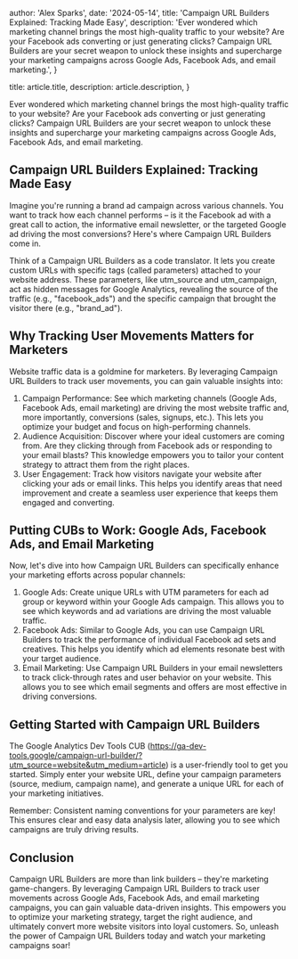 
  author: 'Alex Sparks',
  date: '2024-05-14',
  title: 'Campaign URL Builders Explained: Tracking Made Easy',
  description:
    'Ever wondered which marketing channel brings the most high-quality traffic to your website? Are your Facebook ads converting or just generating clicks? Campaign URL Builders are your secret weapon to unlock these insights and supercharge your marketing campaigns across Google Ads, Facebook Ads, and email marketing.',
}

  title: article.title,
  description: article.description,
}


Ever wondered which marketing channel brings the most high-quality traffic to your website? Are your Facebook ads converting or just generating clicks? Campaign URL Builders are your secret weapon to unlock these insights and supercharge your marketing campaigns across Google Ads, Facebook Ads, and email marketing.
## Campaign URL Builders Explained: Tracking Made Easy

Imagine you're running a brand ad campaign across various channels. You want to track how each channel performs – is it the Facebook ad with a great call to action, the informative email newsletter, or the targeted Google ad driving the most conversions? Here's where Campaign URL Builders come in.

Think of a Campaign URL Builders as a code translator. It lets you create custom URLs with specific tags (called parameters) attached to your website address. These parameters, like utm_source and utm_campaign, act as hidden messages for Google Analytics, revealing the source of the traffic (e.g., "facebook_ads") and the specific campaign that brought the visitor there (e.g., "brand_ad").

## Why Tracking User Movements Matters for Marketers

Website traffic data is a goldmine for marketers. By leveraging Campaign URL Builders to track user movements, you can gain valuable insights into:

1. Campaign Performance: See which marketing channels (Google Ads, Facebook Ads, email marketing) are driving the most website traffic and, more importantly, conversions (sales, signups, etc.). This lets you optimize your budget and focus on high-performing channels.
2. Audience Acquisition: Discover where your ideal customers are coming from. Are they clicking through from Facebook ads or responding to your email blasts? This knowledge empowers you to tailor your content strategy to attract them from the right places.
3. User Engagement: Track how visitors navigate your website after clicking your ads or email links. This helps you identify areas that need improvement and create a seamless user experience that keeps them engaged and converting.

## Putting CUBs to Work: Google Ads, Facebook Ads, and Email Marketing

Now, let's dive into how Campaign URL Builders can specifically enhance your marketing efforts across popular channels:

1. Google Ads: Create unique URLs with UTM parameters for each ad group or keyword within your Google Ads campaign. This allows you to see which keywords and ad variations are driving the most valuable traffic.
2. Facebook Ads: Similar to Google Ads, you can use Campaign URL Builders to track the performance of individual Facebook ad sets and creatives. This helps you identify which ad elements resonate best with your target audience.
3. Email Marketing: Use Campaign URL Builders in your email newsletters to track click-through rates and user behavior on your website. This allows you to see which email segments and offers are most effective in driving conversions.

## Getting Started with Campaign URL Builders

The Google Analytics Dev Tools CUB (https://ga-dev-tools.google/campaign-url-builder/?utm_source=website&utm_medium=article) is a user-friendly tool to get you started. Simply enter your website URL, define your campaign parameters (source, medium, campaign name), and generate a unique URL for each of your marketing initiatives.

Remember: Consistent naming conventions for your parameters are key! This ensures clear and easy data analysis later, allowing you to see which campaigns are truly driving results.

## Conclusion

Campaign URL Builders are more than link builders – they're marketing game-changers. By leveraging Campaign URL Builders to track user movements across Google Ads, Facebook Ads, and email marketing campaigns, you can gain valuable data-driven insights. This empowers you to optimize your marketing strategy, target the right audience, and ultimately convert more website visitors into loyal customers. So, unleash the power of Campaign URL Builders today and watch your marketing campaigns soar!

